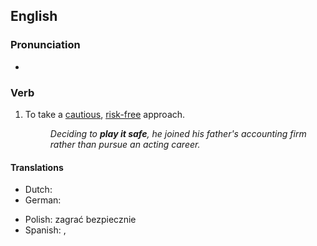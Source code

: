 ==English==

===Pronunciation===
* {{audio|en|En-au-play it safe.ogg|Audio (AU)}}

===Verb===
{{en-verb|*}}

# {{lb|en|idiomatic}} To take a [[cautious]], [[risk-free]] approach.
#: ''Deciding to '''play it safe''', he joined his father's accounting firm rather than pursue an acting career.''

====Translations====
{{trans-top|take a cautious, risk-free approach}}
* Dutch: {{t|nl|het op zeker spelen}}
* German: {{t+|de|auf Nummer sicher gehen}}
{{trans-mid}}
* Polish: zagrać bezpiecznie
* Spanish: {{t|es|jugar a lo seguro}}, {{t|es|curarse en salud}}
{{trans-bottom}}